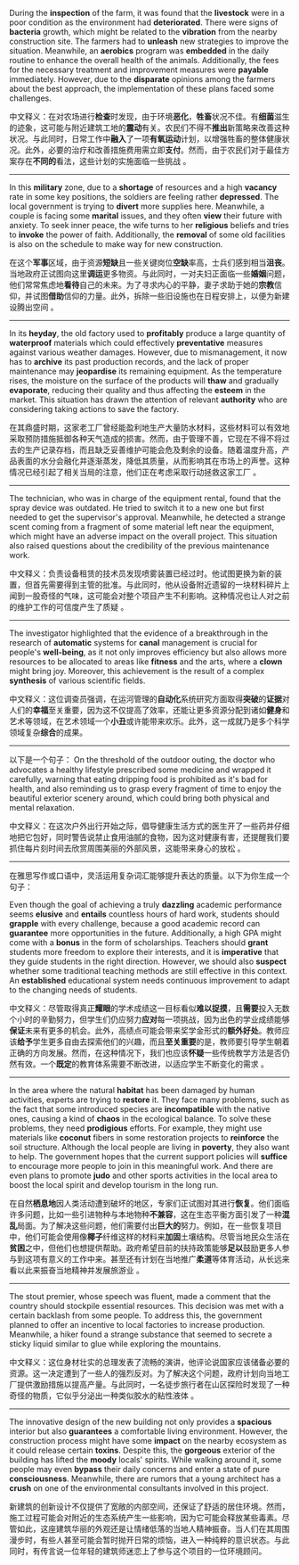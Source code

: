 During the **inspection** of the farm, it was found that the **livestock** were in a poor condition as the environment had **deteriorated**. There were signs of **bacteria** growth, which might be related to the **vibration** from the nearby construction site. The farmers had to **unleash** new strategies to improve the situation. Meanwhile, an **aerobics** program was **embedded** in the daily routine to enhance the overall health of the animals. Additionally, the fees for the necessary treatment and improvement measures were **payable** immediately. However, due to the **disparate** opinions among the farmers about the best approach, the implementation of these plans faced some challenges. 

中文释义：在对农场进行**检查**时发现，由于环境**恶化**，**牲畜**状况不佳。有**细菌**滋生的迹象，这可能与附近建筑工地的**震动**有关。农民们不得不**推出**新策略来改善这种状况。与此同时，日常工作中**融入**了一项**有氧运动**计划，以增强牲畜的整体健康状况。此外，必要的治疗和改善措施费用需立即**支付**。然而，由于农民们对于最佳方案存在**不同的**看法，这些计划的实施面临一些挑战 。  

___

In this **military** zone, due to a **shortage** of resources and a high **vacancy** rate in some key positions, the soldiers are feeling rather **depressed**. The local government is trying to **divert** more supplies here. Meanwhile, a couple is facing some **marital** issues, and they often **view** their future with anxiety. To seek inner peace, the wife turns to her **religious** beliefs and tries to **invoke** the power of faith. Additionally, the **removal** of some old facilities is also on the schedule to make way for new construction. 

在这个**军事**区域，由于资源**短缺**且一些关键岗位**空缺**率高，士兵们感到相当**沮丧**。当地政府正试图向这里**调运**更多物资。与此同时，一对夫妇正面临一些**婚姻**问题，他们常常焦虑地**看待**自己的未来。为了寻求内心的平静，妻子求助于她的**宗教**信仰，并试图**借助**信仰的力量。此外，拆除一些旧设施也在日程安排上，以便为新建设腾出空间 。  

___

In its **heyday**, the old factory used to **profitably** produce a large quantity of **waterproof** materials which could effectively **preventative** measures against various weather damages. However, due to mismanagement, it now has to **archive** its past production records, and the lack of proper maintenance may **jeopardise** its remaining equipment. As the temperature rises, the moisture on the surface of the products will **thaw** and gradually **evaporate**, reducing their quality and thus affecting the **esteem** in the market. This situation has drawn the attention of relevant **authority** who are considering taking actions to save the factory. 

在其鼎盛时期，这家老工厂曾经能盈利地生产大量防水材料，这些材料可以有效地采取预防措施抵御各种天气造成的损害。然而，由于管理不善，它现在不得不将过去的生产记录存档，而且缺乏妥善维护可能会危及剩余的设备。随着温度升高，产品表面的水分会融化并逐渐蒸发，降低其质量，从而影响其在市场上的声誉。这种情况已经引起了相关当局的注意，他们正在考虑采取行动拯救这家工厂 。  

___

The technician, who was in charge of the equipment rental, found that the spray device was outdated. He tried to switch it to a new one but first needed to get the supervisor's approval. Meanwhile, he detected a strange scent coming from a fragment of some material left near the equipment, which might have an adverse impact on the overall project. This situation also raised questions about the credibility of the previous maintenance work. 

中文释义：负责设备租赁的技术员发现喷雾装置已经过时。他试图更换为新的装置，但首先需要得到主管的批准。与此同时，他从设备附近遗留的一块材料碎片上闻到一股奇怪的气味，这可能会对整个项目产生不利影响。这种情况也让人对之前的维护工作的可信度产生了质疑 。  

___

The investigator highlighted that the evidence of a breakthrough in the research of **automatic** systems for **canal** management is crucial for people's **well-being**, as it not only improves efficiency but also allows more resources to be allocated to areas like **fitness** and the arts, where a **clown** might bring joy. Moreover, this achievement is the result of a complex **synthesis** of various scientific fields. 

中文释义：这位调查员强调，在运河管理的**自动化**系统研究方面取得**突破**的**证据**对人们的**幸福**至关重要，因为这不仅提高了效率，还能让更多资源分配到诸如**健身**和艺术等领域，在艺术领域一个**小丑**或许能带来欢乐。此外，这一成就乃是多个科学领域复杂**综合**的成果。  

___

以下是一个句子：
On the threshold of the outdoor outing, the doctor who advocates a healthy lifestyle prescribed some medicine and wrapped it carefully, warning that eating dripping food is prohibited as it's bad for health, and also reminding us to grasp every fragment of time to enjoy the beautiful exterior scenery around, which could bring both physical and mental relaxation. 

中文释义：在这次户外出行开始之际，倡导健康生活方式的医生开了一些药并仔细地把它包好，同时警告说禁止食用油腻的食物，因为这对健康有害，还提醒我们要抓住每片刻时间去欣赏周围美丽的外部风景，这能带来身心的放松 。  

___

在雅思写作或口语中，灵活运用复杂词汇能够提升表达的质量。以下为你生成一个句子：

Even though the goal of achieving a truly **dazzling** academic performance seems **elusive** and **entails** countless hours of hard work, students should **grapple** with every challenge, because a good academic record can **guarantee** more opportunities in the future. Additionally, a high GPA might come with a **bonus** in the form of scholarships. Teachers should **grant** students more freedom to explore their interests, and it is **imperative** that they guide students in the right direction. However, we should also **suspect** whether some traditional teaching methods are still effective in this context. An **established** educational system needs continuous improvement to adapt to the changing needs of students. 

中文释义：尽管取得真正**耀眼**的学术成绩这一目标看似**难以捉摸**，且**需要**投入无数个小时的辛勤努力，但学生们仍应努力**应对**每一项挑战，因为出色的学业成绩能够**保证**未来有更多的机会。此外，高绩点可能会带来奖学金形式的**额外好处**。教师应该**给予**学生更多自由去探索他们的兴趣，而且**至关重要**的是，教师要引导学生朝着正确的方向发展。然而，在这种情况下，我们也应该**怀疑**一些传统教学方法是否仍然有效。一个**既定**的教育体系需要不断改进，以适应学生不断变化的需求 。 

___

In the area where the natural **habitat** has been damaged by human activities, experts are trying to **restore** it. They face many problems, such as the fact that some introduced species are **incompatible** with the native ones, causing a kind of **chaos** in the ecological balance. To solve these problems, they need **prodigious** efforts. For example, they might use materials like **coconut** fibers in some restoration projects to **reinforce** the soil structure. Although the local people are living in **poverty**, they also want to help. The government hopes that the current support policies will **suffice** to encourage more people to join in this meaningful work. And there are even plans to promote **judo** and other sports activities in the local area to boost the local spirit and develop tourism in the long run. 

在自然**栖息地**因人类活动遭到破坏的地区，专家们正试图对其进行**恢复**。他们面临许多问题，比如一些引进物种与本地物种**不兼容**，这在生态平衡方面引发了一种**混乱**局面。为了解决这些问题，他们需要付出**巨大的**努力。例如，在一些恢复项目中，他们可能会使用像**椰子**纤维这样的材料来**加固**土壤结构。尽管当地民众生活在**贫困**之中，但他们也想提供帮助。政府希望目前的扶持政策能够**足以**鼓励更多人参与到这项有意义的工作中来。甚至还有计划在当地推广**柔道**等体育活动，从长远来看以此来振奋当地精神并发展旅游业 。  

___

The stout premier, whose speech was fluent, made a comment that the country should stockpile essential resources. This decision was met with a certain backlash from some people. To address this, the government planned to offer an incentive to local factories to increase production. Meanwhile, a hiker found a strange substance that seemed to secrete a sticky liquid similar to glue while exploring the mountains. 

中文释义：这位身材壮实的总理发表了流畅的演讲，他评论说国家应该储备必要的资源。这一决定遭到了一些人的强烈反对。为了解决这个问题，政府计划向当地工厂提供激励措施以提高产量。与此同时，一名徒步旅行者在山区探险时发现了一种奇怪的物质，它似乎分泌出一种类似胶水的粘性液体 。 

___

The innovative design of the new building not only provides a **spacious** interior but also **guarantees** a comfortable living environment. However, the construction process might have some **impact** on the nearby ecosystem as it could release certain **toxins**. Despite this, the **gorgeous** exterior of the building has lifted the **moody** locals' spirits. While walking around it, some people may even **bypass** their daily concerns and enter a state of pure **consciousness**. Meanwhile, there are rumors that a young architect has a **crush** on one of the environmental consultants involved in this project. 

新建筑的创新设计不仅提供了宽敞的内部空间，还保证了舒适的居住环境。然而，施工过程可能会对附近的生态系统产生一些影响，因为它可能会释放某些毒素。尽管如此，这座建筑华丽的外观还是让情绪低落的当地人精神振奋。当人们在其周围漫步时，有些人甚至可能会暂时抛开日常的烦恼，进入一种纯粹的意识状态。与此同时，有传言说一位年轻的建筑师迷恋上了参与这个项目的一位环境顾问。 